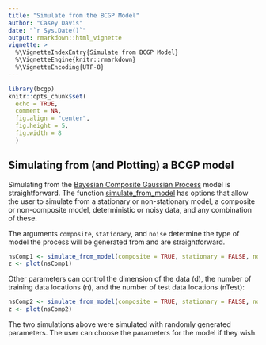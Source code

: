 ```yaml
---
title: "Simulate from the BCGP Model"
author: "Casey Davis"
date: "`r Sys.Date()`"
output: rmarkdown::html_vignette
vignette: >
  %\VignetteIndexEntry{Simulate from BCGP Model}
  %\VignetteEngine{knitr::rmarkdown}
  %\VignetteEncoding{UTF-8}
---
```


```r
library(bcgp)
knitr::opts_chunk$set(
  echo = TRUE,
  comment = NA,
  fig.align = "center",
  fig.height = 5,
  fig.width = 8
  )
```

## Simulating from (and Plotting) a BCGP model

Simulating from the [Bayesian Composite Gaussian Process](bcgp.html) model is 
straightforward. The function [simulate_from_model](../help/simulate_from_model)
has options that allow the user to simulate from a stationary or non-stationary
model, a composite or non-composite model, deterministic or noisy data, and any
combination of these.

The arguments `composite`, `stationary`, and `noise` determine the type of model
the process will be generated from and are straightforward.

```r

nsComp1 <- simulate_from_model(composite = TRUE, stationary = FALSE, noise = FALSE)
z <- plot(nsComp1)

```

Other parameters can control the dimension of the data (d), the number of 
training data locations (n), and the number of test data locations (nTest):

```r

nsComp2 <- simulate_from_model(composite = TRUE, stationary = FALSE, noise = FALSE, d = 2, n = 25, nTest = 75)
z <- plot(nsComp2)

```

The two simulations above were simulated with randomly generated parameters. The
user can choose the parameters for the model if they wish. 
